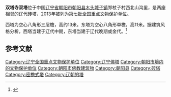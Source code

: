 {{文物保护单位
| 级别 = 全国
| 名称 = 双塔寺双塔
| 图片 = 
| 所在 = [[辽宁省|辽宁省]][[朝阳市|朝阳市]][[朝阳县|朝阳县]]
| 分类 = 古建筑
| 时代 = 辽
| 编号 = 7-0933-3-231
| 登录 = 2013年3月5日
}}
'''双塔寺双塔'''位于中国[[辽宁省|辽宁省]][[朝阳市|朝阳市]][[朝阳县|朝阳县]][[木头城子镇|木头城子镇]]郑杖子村西北山沟里，是两座相邻的辽代砖塔，2013年被列为[[第七批全国重点文物保护单位|第七批全国重点文物保护单位]]。

西塔为空心八角形三层檐，高约13米。东塔为空心八角形单檐，高11米。据建筑风格分析，西塔当建于辽代中期，东塔当建于辽代晚期或金代。<ref>{{Cite web |url=http://www.ebaifo.com/fojiao-270272.html |title=辽宁地区辽代建塔综述（4）——朝阳地区 |accessdate=2015-07-10 |archive-date=2016-03-05 |archive-url=https://web.archive.org/web/20160305031231/http://www.ebaifo.com/fojiao-270272.html |dead-url=no }}</ref>

==参考文献==
{{Reflist|2}}

{{辽宁全国重点文物保护单位}}

{{DEFAULTSORT:S}}
[[Category:辽宁全国重点文物保护单位|Category:辽宁全国重点文物保护单位]]
[[Category:辽宁佛塔|Category:辽宁佛塔]]
[[Category:朝阳市境内的文物保护单位|Category:朝阳市境内的文物保护单位]]
[[Category:朝阳市佛教建筑物|Category:朝阳市佛教建筑物]]
[[Category:朝阳县|Category:朝阳县]]
[[Category:砖塔|Category:砖塔]]
[[Category:密檐式塔|Category:密檐式塔]]
[[Category:辽朝的塔|Category:辽朝的塔]]